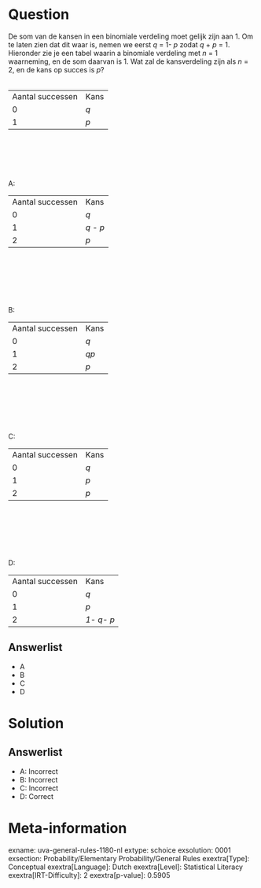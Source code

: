 Question
========

De som van de kansen in een binomiale verdeling moet gelijk zijn aan 1.
Om te laten zien dat dit waar is, nemen we eerst *q* = 1- *p* zodat *q* + *p* = 1. Hieronder zie je een tabel waarin a binomiale verdeling
met *n* = 1 waarneming, en de som daarvan is 1. Wat zal de kansverdeling
zijn als *n* = 2, en de kans op succes is *p*?\
\

  ------------------ ------
  Aantal successen   Kans
  0                  *q*
  1                  *p*
  ------------------ ------

 \
\
\
\
\
A:\

  ------------------ ---------
  Aantal successen   Kans
  0                  *q*
  1                  *q - p*
  2                  *p*
  ------------------ ---------

\
\
\
\
\
\
B:\

  ------------------ ------
  Aantal successen   Kans
  0                  *q*
  1                  *qp*
  2                  *p*
  ------------------ ------

\
\
\
\
\
\
C:\

  ------------------ ------
  Aantal successen   Kans
  0                  *q*
  1                  *p*
  2                  *p*
  ------------------ ------

\
\
\
\
\
\
D:\

  ------------------ -----------
  Aantal successen   Kans
  0                  *q*
  1                  *p*
  2                  *1- q- p*
  ------------------ -----------

Answerlist
----------

* A
* B
* C
* D

Solution
========

Answerlist
----------

* A: Incorrect
* B: Incorrect
* C: Incorrect
* D: Correct

Meta-information
================
exname: uva-general-rules-1180-nl
extype: schoice
exsolution: 0001
exsection: Probability/Elementary Probability/General Rules 
exextra[Type]: Conceptual
exextra[Language]: Dutch
exextra[Level]: Statistical Literacy
exextra[IRT-Difficulty]: 2
exextra[p-value]: 0.5905
